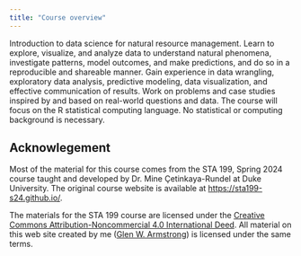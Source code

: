 ```yaml
---
title: "Course overview"
---
```


Introduction to data science for natural resource management. Learn to explore, visualize, and analyze data to understand natural phenomena, investigate patterns, model outcomes, and make predictions, and do so in a reproducible and shareable manner. Gain experience in data wrangling, exploratory data analysis, predictive modeling, data visualization, and effective communication of results. Work on problems and case studies inspired by and based on real-world questions and data. The course will focus on the R statistical computing language. No statistical or computing background is necessary.

## Acknowlegement

Most of the material for this course comes from the STA 199, Spring 2024 course taught and developed by Dr. Mine Çetinkaya-Rundel at Duke University. The original course website is available at <https://sta199-s24.github.io/>.

The materials for the STA 199 course are licensed under the [Creative Commons Attribution-Noncommercial 4.0 International Deed](https://creativecommons.org/licenses/by-nc/4.0/). All material on this web site created by me ([Glen W. Armstrong](https://apps.ualberta.ca/directory/person/gwa)) is licensed under the same terms.
